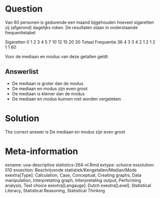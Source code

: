 Question
========

Van 60 personen is gedurende een maand bijgehouden hoeveel sigaretten zij (afgerond) dagelijks roken. De resultaten staan in onderstaande frequentietabel

Sigaretten 0 1 2 3 4 5 7 10 12 15 20 30 Totaal
Frequentie 36 4 3 3 4 2 1 2 1 2 1 1 60

Voor de mediaan en modus van deze getallen geldt: 

Answerlist
----------
* De mediaan is groter dan de modus
* De mediaan en modus zijn even groot
* De mediaan is kleiner dan de modus
* De mediaan en modus kunnen niet worden vergeleken

Solution
========

The correct answer is  De mediaan en modus zijn even groot 

Meta-information
================
exname: uva-descriptive statistics-264-nl.Rmd 
extype: schoice 
exsolution: 010 
exsection: Beschrijvende statistiek/Kengetallen/Median/Mode
exextra[Type]: Calculation, Case, Conceptual, Creating graphs, Data manipulation, Interpretating graph, Interpretating output, Performing analysis, Test choice 
exextra[Langauge]: Dutch 
exextra[Level]: Statistical Literacy, Statistical Reasoning, Statistical Thinking 
